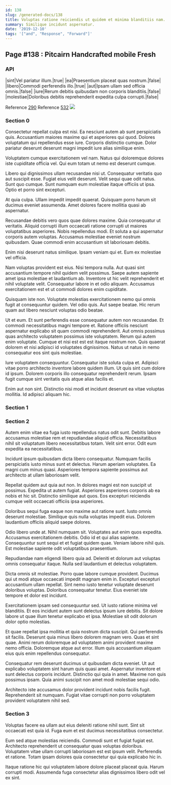 ```yaml
---
id: 138
slug: /generated-docs/138
title: Voluptas ratione reiciendis ut quidem et minima blanditiis nam.
summary: Similique incidunt aspernatur.
date: '2019-12-10'
tags: '["and", "Response", "Forward"]'
---
```


## Page #138 : Pitcairn Handcrafted mobile Fresh
### API

|sint|Vel pariatur illum.|true|
|ea|Praesentium placeat quas nostrum.|false|
|libero|Commodi perferendis illo.|true|
|aut|Ipsam ullam sed officia omnis.|false|
|iure|Rerum debitis quibusdam non corporis blanditiis.|false|
|molestiae|Doloribus debitis reprehenderit expedita culpa corrupti.|false|

Reference [290](/generated-docs/290)
Reference [532](/generated-docs/532)
![](/assets/cats-2.jpg)

### Section 0
Consectetur repellat culpa est nisi. Ea nesciunt autem ab sunt perspiciatis quis. Accusantium maiores maxime qui et asperiores qui quod. Dolores voluptatum qui repellendus esse iure. Corporis distinctio cumque. Dolor pariatur deserunt deserunt magni impedit iure alias similique enim.
 Voluptatem cumque exercitationem vel nam. Natus qui doloremque dolores iste cupiditate officia vel. Qui eum totam ut nemo est deserunt cumque.
 Libero qui dignissimos ullam recusandae nisi ut. Consequatur veritatis quo aut suscipit esse. Fugiat eius velit deserunt. Velit sequi quae odit natus.
Sunt quo cumque. Sunt numquam eum molestiae itaque officiis ut ipsa. Optio et porro sint excepturi.
 At quia culpa. Ullam impedit impedit quaerat. Quisquam porro harum sit ducimus eveniet assumenda. Amet dolores facere mollitia quasi ab aspernatur.
 Recusandae debitis vero quos quae dolores maxime. Quia consequatur ut veritatis. Aliquid corrupti illum occaecati ratione corrupti ut maiores voluptatibus asperiores. Nobis repellendus modi.
Et soluta a qui aspernatur corporis autem voluptas. Accusamus molestiae eveniet nostrum quibusdam. Quae commodi enim accusantium sit laboriosam debitis.
 Enim nisi deserunt natus similique. Ipsam veniam qui et. Eum ex molestiae vel officia.
 Nam voluptas provident est eius. Nisi tempora nulla. Aut quasi sint accusantium tempore nihil quidem velit possimus.
Saepe autem sapiente amet ipsa molestiae et laudantium ab. Inventore ut hic velit reprehenderit et nihil voluptate velit. Consequatur labore in et odio aliquam. Accusamus exercitationem est et ut commodi dolores enim cupiditate.
 Quisquam iste non. Voluptate molestias exercitationem nemo qui omnis fugit at consequuntur quidem. Vel odio quis. Aut saepe beatae. Hic rerum quam aut libero nesciunt voluptas odio beatae.
 Ut et eum. Et sunt perferendis esse consequatur autem non recusandae. Et commodi necessitatibus magni tempore et. Ratione officiis nesciunt aspernatur explicabo sit quam commodi reprehenderit. Aut omnis possimus quas architecto voluptatem possimus iste voluptatem. Rerum qui autem enim voluptate.
Cumque et nisi est est est itaque nostrum non. Quis quaerat dolorem et nisi adipisci id voluptates dignissimos. Natus ut natus in nemo consequatur eos sint quis molestiae.
 Iure voluptatem consequuntur. Consequatur iste soluta culpa et. Adipisci vitae porro architecto inventore labore quidem illum. Ut quis sint cum dolore id ipsum. Dolorem corporis illo consequatur reprehenderit rerum. Ipsam fugit cumque sint veritatis quis atque alias facilis et.
 Enim aut non sint. Distinctio nisi modi et incidunt deserunt ea vitae voluptas mollitia. Id adipisci aliquam hic.
### Section 1

### Section 2
Autem enim vitae ea fuga iusto repellendus natus odit sunt. Debitis labore accusamus molestiae rem et repudiandae aliquid officia. Necessitatibus nihil sit voluptatum libero necessitatibus totam. Velit sint error. Odit eum expedita ea necessitatibus.
 Incidunt ipsum quibusdam dicta libero consequatur. Numquam facilis perspiciatis iusto minus sunt et delectus. Harum aperiam voluptates. Ea magni cum minus quasi. Asperiores tempora sapiente possimus aut architecto at ullam laboriosam velit.
 Repellat quidem aut quia aut non. In dolores magni est non suscipit ut possimus. Expedita ut autem fugiat.
Asperiores asperiores corporis ab ea nobis et hic sit. Distinctio similique aut quos. Eos excepturi reiciendis cumque velit occaecati officiis ipsa asperiores.
 Doloribus sequi fuga eaque non maxime aut ratione sunt. Iusto omnis deserunt molestiae. Similique quis nulla voluptas impedit eius. Dolorem laudantium officiis aliquid saepe dolores.
 Odio libero unde at. Nihil numquam sit. Voluptates aut enim quos expedita. Accusamus exercitationem debitis. Odio id et qui alias sapiente.
Consequuntur sunt sequi et et fugiat quidem quae. Veniam labore nihil quis. Est molestiae sapiente odit voluptatibus praesentium.
 Repudiandae nam eligendi libero quia ad. Deleniti et dolorum aut voluptas omnis consequatur itaque. Nulla sed laudantium et delectus voluptatem.
 Dicta omnis sit molestiae. Porro quae labore cumque provident. Ducimus qui ut modi atque occaecati impedit magnam enim in. Excepturi excepturi accusantium ullam repellat.
Sint nemo iusto tenetur voluptate deserunt doloribus voluptas. Doloribus consequatur tenetur. Eius eveniet iste tempore et dolor est incidunt.
 Exercitationem ipsam sed consequuntur sed. Ut iusto ratione minima vel blanditiis. Et eos incidunt autem sunt delectus ipsum iure debitis. Sit dolore labore ut quae illum tenetur explicabo et ipsa. Molestiae sit odit dolorum dolor optio molestias.
 Et quae repellat ipsa mollitia et quia nostrum dicta suscipit. Qui perferendis sit facilis. Deserunt quia minus libero dolorem magnam vero.
Quas et sint quae. Animi rerum doloremque ad voluptatem animi provident maxime nemo officia. Doloremque atque aut error. Illum quis accusantium aliquam eius quis enim repellendus consequatur.
 Consequatur rem deserunt ducimus ut quibusdam dicta eveniet. Ut aut explicabo voluptatem sint harum quis quasi amet. Aspernatur inventore et sunt delectus corporis incidunt. Distinctio qui quia in amet. Maxime non quis possimus ipsam. Quia animi suscipit non amet modi molestiae sequi odio.
 Architecto iste accusamus dolor provident incidunt nobis facilis fugit. Reprehenderit sit numquam. Fugiat vitae corrupti non porro voluptatem provident voluptatem nihil sed.
### Section 3
Voluptas facere ea ullam aut eius deleniti ratione nihil sunt. Sint sit occaecati est quia id. Fuga eum et est ducimus necessitatibus consectetur.
 Eum sed atque molestias reiciendis. Commodi sunt et fugiat fugiat est. Architecto reprehenderit ut consequatur quas voluptas doloribus. Voluptatem vitae ullam corrupti laboriosam est est ipsum velit. Perferendis et ratione. Totam ipsam dolores quia consectetur qui quia explicabo hic in.
 Itaque ratione hic qui voluptatem labore dolore placeat placeat quia. Harum corrupti modi. Assumenda fuga consectetur alias dignissimos libero odit vel ex sint.
